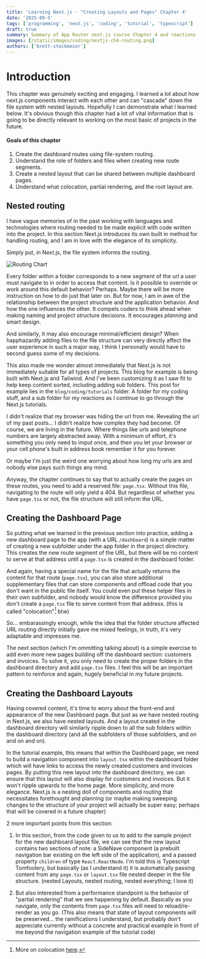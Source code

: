 ```yaml
---
title: 'Learning Next.js - "Creating Layouts and Pages" Chapter 4'
date: '2025-09-5'
tags: ['programming', 'next.js', 'coding', 'tutorial', 'typescript']
draft: true
summary: Summary of App Router next.js course Chapter 4 and reactions
images: [/static/images/coding/nextjs-ch4-routing.png]
authors: ['brett-stockmeier']
---
```


# Introduction
This chapter was genuinely exciting and engaging. I learned a lot about how next.js components interact with each other and can "cascade" down the file system with nested layouts. Hopefully I can demonstrate what I learned below. It's obvious though this chapter had a lot of vital information that is going to be directly relevant to working on the most basic of projects in the future.

#### Goals of this chapter
1. Create the dashboard routes using file-system routing.
1. Understand the role of folders and files when creating new route segments.
1. Create a nested layout that can be shared between multiple dashboard pages.
1. Understand what colocation, partial rendering, and the root layout are.
 

## Nested routing
I have vague memories of in the past working with languages and technologies where routing needed to be made explicit with code written into the project. In this section Next.js introduces its own built in method for handling routing, and I am in love with the elegance of its simplicity.

Simply put, in Next.js, the file system informs the routing.

![Routing Chart](/static/images/coding/nextjs-ch4-routing.png)

Every folder within a folder corresponds to a new segment of the url a user must navigate to in order to access that content. Is it possible to override or work around this default behavior? Perhaps. Maybe there will be more instruction on how to do just that later on. But for now, I am in awe of the relationship between the project structure and the application behavior. And how the one influences the other. It compels coders to think ahead when making naming and project structure decisions. It encourages *planning* and smart design.

And similarly, it may also encourage minimal/efficient design? When happhazardly adding files to the file structure can very directly affect the user experience in such a major way, I think I personally would have to second guess some of my decisions.

This also made me wonder almost immediately that Next.js is not immediately suitable for all types of projects. This blog for example is being built with Next.js and Tailwind. And I've been customizing it as I saw fit to help keep content sorted, including adding sub folders. This post for example lies in the `blog/coding/tutorials` folder. A folder for my coding stuff, and a sub folder for my reactions as I continue to go through the Next.js tutorials.

I didn't realize that my browser was hiding the url from me. Revealing the url of my past posts... I didn't realize how complex they had become. Of course, we are living in the future. Where things like urls and telephone numbers are largely abstracted away. With a minimum of effort, it's something you only need to imput once, and then you let your browser or your cell phone's built in address book remember it for you forever.

Or maybe I'm just the weird one worrying about how long my urls are and nobody else pays such things any mind.

Anyway, the chapter continues to say that to actually create the pages on these routes, you need to add a reserved file: `page.tsx`. Without this file, navigating to the route will only yield a 404. But regardless of whether you have `page.tsx` or not, the file structure will still inform the URL.

## Creating the Dashboard Page
So putting what we learned in the previous section into practice, adding a new dashboard page to the app (with a URL `/dashboard`) is a simple matter of creating a new subfolder under the app folder in the project directory. This creates the new route segment of the URL, but there will be no content to serve at that address until a `page.tsx` is created in the dashboard folder.

And again, having a special name for the file that actually returns the content for that route (`page.tsx`), you can also store additional supplementary files that can store components and offload code that you don't want in the public file itself. You could even put these helper files in their own subfolder, and nobody would know the difference provided you don't create a `page.tsx` file to serve content from that address. (this is called "colocation"[^1] btw)

So... embarassingly enough, while the idea that the folder structure affected URL routing directly initially gave me mixed feelings, in truth, it's very adaptable and impresses me.

The next section (which I'm ommitting talking about) is a simple exercise to add even more new pages building off the dashboard section: customers and invoices. To solve it, you only need to create the proper folders in the dashboard directory and add `page.tsx` files. I feel this will be an important pattern to reinforce and again, hugely beneficial in my future projects.

[^1]: More on colocation [here](https://nextjs.org/docs/app/getting-started/project-structure#colocation).

## Creating the Dashboard Layouts
Having covered content, it's time to worry about the front-end and appearance of the new Dashboard page. But just as we have nested routing in Next.js, we also have nested layouts. And a layout created in the dashboard directory will similarly ripple down to all the sub folders within the dashboard directory (and all the subfolders of those subfolders, and on and on and on).

In the tutorial example, this means that within the Dashboard page, we need to build a navigation component into `layout.tsx` within the dashboard folder which will have links to access the newly created customers and invoices pages. By putting this new layout into the dashboard directory, we can ensure that this layout will also display for customers and invoices. But it won't ripple upwards to the home page. More simplicity, and more elegance. Next.js is a nesting doll of components and routing that necessitates forethought and planning (or maybe making sweeping changes to the structure of your project will actually be super easy; perhaps that will be covered in a future chapter)

2 more important points from this section:
1. In this section, from the code given to us to add to the sample project for the new dashboard layout file, we can see that the new layout contains two sections of note: a SideNave component (a prebuilt navigation bar existing on the left side of the application), and a passed property `children` of type `React.ReactNode`. I'm told this is Typescript Tomfoolery, but basically (as I understand it) it is automatically passing content from any `page.tsx` or `layout.tsx` file nested deeper in the file structure. (nested Layouts, nested routing, nested everything; I love it)

2. But also interested from a performance standpoint is the behavior of "partial rendering" that we see happening by default. Basically as you navigate, only the contents from `page.tsx` files will need to reload/re-render as you go. (This also means that state of layout components will be preserved... the ramifications I understand, but probably don't appreciate currently without a concrete and practical example in front of me beyond the navigation example of the tutorial code)

